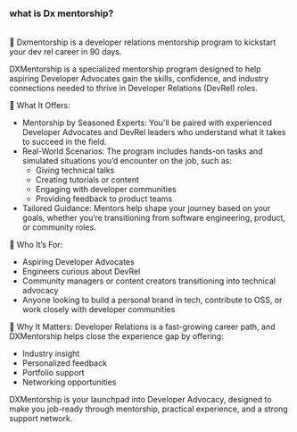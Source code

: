 <div>
<h3>what is Dx mentorship?</h3> <br/>
📌 Dxmentorship is a developer relations mentorship program to kickstart your dev rel career in 90 days.

DXMentorship is a specialized mentorship program designed to help aspiring Developer Advocates gain the skills, confidence, and industry connections needed to thrive in Developer Relations (DevRel) roles.

🔹 What It Offers:
- Mentorship by Seasoned Experts: You'll be paired with experienced Developer Advocates and DevRel leaders who understand what it takes to succeed in the field.
- Real-World Scenarios: The program includes hands-on tasks and simulated situations you’d encounter on the job, such as:
  - Giving technical talks
  - Creating tutorials or content
  - Engaging with developer communities
  - Providing feedback to product teams
- Tailored Guidance: Mentors help shape your journey based on your goals, whether you’re transitioning from software engineering, product, or community roles.

🔹 Who It’s For:
- Aspiring Developer Advocates
- Engineers curious about DevRel
- Community managers or content creators transitioning into technical advocacy
- Anyone looking to build a personal brand in tech, contribute to OSS, or work closely with developer communities

🔹 Why It Matters:
Developer Relations is a fast-growing career path, and DXMentorship helps close the experience gap by offering:
- Industry insight
- Personalized feedback
- Portfolio support
- Networking opportunities

DXMentorship is your launchpad into Developer Advocacy, designed to make you job-ready through mentorship, practical experience, and a strong support network.

</div>